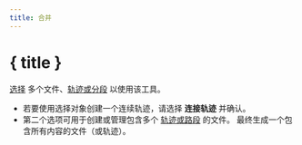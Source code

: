 ```yaml
---
title: 合并
---
```


<script>
</script>

# <Group size="24" class="inline-block" style="margin-bottom: 5px" /> { title }

[选择](../files-and-stats) 多个文件、[轨迹或分段](../gpx) 以使用该工具。

- 若要使用选择对象创建一个连续轨迹，请选择 **连接轨迹** 并确认。
- 第二个选项可用于创建或管理包含多个 [轨迹或路段](../gpx) 的文件。
  最终生成一个包含所有内容的文件（或轨迹）。

<div class="flex flex-row justify-center">
    <Merge class="text-foreground p-3 border rounded-md shadow-lg" />
</div>

